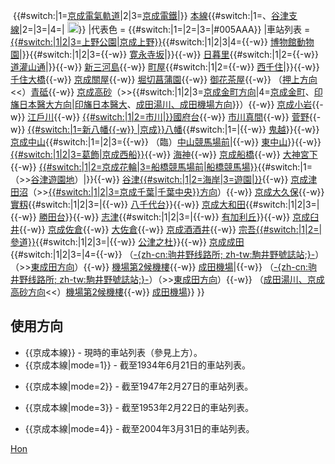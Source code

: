 {{鐵道路線
|模板名稱 = 京成本線
|名稱 = {{#switch:{{lc:{{{mode}}}}}|1|2|3=[[File:Keisei Logo 1909.svg|16px|京成電氣軌道]]|[[File:Keisei Logo.svg|35px|京成電鐵|link=京成電鐵]]}}&nbsp;{{#switch:{{lc:{{{mode}}}}}|1=[[京成電鐵|京成電氣軌道]]|2|3=[[京成電鐵]]|{{smaller|[[京成電鐵]]}}}}&nbsp;[[京成本線|本線]]{{#switch:{{lc:{{{mode}}}}}|1=、[[谷津支線]]|2=|3=|4=|&nbsp;[[File:Number prefix Keisei.svg|18px|KS]]}}
|代表色 = {{#switch:{{lc:{{{mode}}}}}|1=|2=|3=|#005AAA}}
|車站列表 = [[京成上野站|{{#switch:{{lc:{{{mode}}}}}|1|2|3=上野公園|京成上野}}]]{{#switch:{{lc:{{{mode}}}}}|1|2|3|4={{-w}} [[博物館動物園站|博物館動物園]]|}}{{#switch:{{lc:{{{mode}}}}}|1|2|3={{-w}} [[寬永寺坂站|寛永寺坂]]|}}{{-w}} [[日暮里站|日暮里]]{{#switch:{{lc:{{{mode}}}}}|1|2={{-w}} [[道灌山通站|道灌山通]]|}}{{-w}} [[新三河島站|新三河島]]{{-w}} [[町屋站|町屋]]{{#switch:{{lc:{{{mode}}}}}|1|2={{-w}} [[西千住站|西千住]]|}}{{-w}} [[千住大橋站|千住大橋]]{{-w}} [[京成關屋站|京成關屋]]{{-w}} [[堀切菖蒲園站|堀切菖蒲園]]{{-w}} [[御花茶屋站|御花茶屋]]{{-w}} （[[押上線|押上方向]]&lt;&lt;）[[青砥站|青砥]]{{-w}} [[京成高砂站|京成高砂]]（&gt;&gt;{{#switch:{{lc:{{{mode}}}}}|1|2|3=[[金町線|京成金町方向]]|4=[[金町線|京成金町]]、[[北總線|印旛日本醫大方向]]|[[北總線|印旛日本醫大]]、[[成田機場線|成田湯川、成田機場方向]]}}）{{-w}} [[京成小岩站|京成小岩]]{{-w}} [[江戶川站|江戶川]]{{-w}} [[國府台站|{{#switch:{{lc:{{{mode}}}}}|1|2=市川|}}國府台]]{{-w}} [[市川真間站|市川真間]]{{-w}} [[菅野站|菅野]]{{-w}} [[京成八幡站|{{#switch:{{lc:{{{mode}}}}}|1=新八幡{{-w}}&nbsp;|京成}}八幡]]{{#switch:{{lc:{{{mode}}}}}|1=|{{-w}} [[鬼越站|鬼越]]}}{{-w}} [[京成中山站|京成中山]]{{#switch:{{lc:{{{mode}}}}}|1=|2|3={{-w}} （臨）[[東中山站|中山競馬場前]]|{{-w}} [[東中山站|東中山]]}}{{-w}} [[京成西船站|{{#switch:{{lc:{{{mode}}}}}|1|2|3=葛飾|京成西船}}]]{{-w}} [[海神站|海神]]{{-w}} [[京成船橋站|京成船橋]]{{-w}} [[大神宮下站|大神宮下]]{{-w}} [[船橋競馬場站|{{#switch:{{lc:{{{mode}}}}}|1|2=京成花輪|3=船橋競馬場前|船橋競馬場}}]]{{#switch:{{lc:{{{mode}}}}}|1=（&gt;&gt;[[谷津遊園地站|谷津遊園地]]）|}}{{-w}} [[谷津站|谷津{{#switch:{{lc:{{{mode}}}}}|1|2=海岸|3=遊園|}}]]{{-w}} [[京成津田沼站|京成津田沼]]（&gt;&gt;[[千葉線|{{#switch:{{lc:{{{mode}}}}}|1|2|3=京成千葉|千葉中央}}方向]]）{{-w}} [[京成大久保站|京成大久保]]{{-w}} [[實籾站|實籾]]{{#switch:{{lc:{{{mode}}}}}|1|2|3=|{{-w}} [[八千代台站|八千代台]]}}{{-w}} [[京成大和田站|京成大和田]]{{#switch:{{lc:{{{mode}}}}}|1|2|3=|{{-w}} [[勝田台站|勝田台]]}}{{-w}} [[志津站|志津]]{{#switch:{{lc:{{{mode}}}}}|1|2|3=|{{-w}} [[有加利丘站|有加利丘]]}}{{-w}} [[京成臼井站|京成臼井]]{{-w}} [[京成佐倉站|京成佐倉]]{{-w}} [[大佐倉站|大佐倉]]{{-w}} [[京成酒酒井站|京成酒酒井]]{{-w}} [[宗吾參道站|宗吾{{#switch:{{lc:{{{mode}}}}}|1|2=|參道}}]]{{#switch:{{lc:{{{mode}}}}}|1|2|3=|{{-w}} [[公津之杜站|公津之杜]]}}{{-w}} [[京成成田站|京成成田]]{{#switch:{{lc:{{{mode}}}}}|1|2|3=|4={{-w}} （[[驹井野线路所|-{zh-cn:驹井野线路所; zh-tw:駒井野號誌站;}-]]）（&gt;&gt;[[東成田線|東成田方向]]）{{-w}} [[機場第2候機樓站|機場第2候機樓]]{{-w}} [[成田機場站|成田機場]]|{{-w}} （[[驹井野线路所|-{zh-cn:驹井野线路所; zh-tw:駒井野號誌站;}-]]）（&gt;&gt;[[東成田線|東成田方向]]）{{-w}} （[[成田機場線|成田湯川、京成高砂方向]]&lt;&lt;）[[機場第2候機樓站|機場第2候機樓]]{{-w}} [[成田機場站|成田機場]]}}
}}<noinclude>
==使用方向==
*<nowiki>{{京成本線}}</nowiki> - 現時的車站列表（參見上方）。
*<nowiki>{{京成本線|mode=1}}</nowiki> - 截至1934年6月21日的車站列表。
{{京成本線|mode=1}}
*<nowiki>{{京成本線|mode=2}}</nowiki> - 截至1947年2月27日的車站列表。
{{京成本線|mode=2}}
*<nowiki>{{京成本線|mode=3}}</nowiki> - 截至1953年2月22日的車站列表。
{{京成本線|mode=3}}
*<nowiki>{{京成本線|mode=4}}</nowiki> - 截至2004年3月31日的車站列表。
{{京成本線|mode=4}}

[[Category:京成電鐵路線模板|Hon]]
</noinclude>